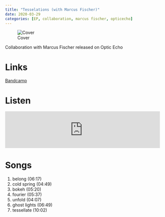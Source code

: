 ```yaml
---
title: "Tesselations (with Marcus Fischer)"
date: 2020-03-29
categories: [EP, collaboration, marcus fischer, opticecho]
---
```


![Cover](cover.jpeg) 

Collaboration with Marcus Fischer released on Optic Echo

# Links

[Bandcamp](https://opticecho.bandcamp.com/album/tessellations-oe010){.btn .btn-primary role="button"} 

# Listen

<iframe style="border: 0; width: 100%; height: 120px;" src="https://bandcamp.com/EmbeddedPlayer/album=2937183756/size=large/bgcol=ffffff/linkcol=0687f5/tracklist=false/artwork=small/transparent=true/" seamless><a href="https://opticecho.bandcamp.com/album/tessellations-oe010">Tessellations (oe010) by Marcus Fischer + The OO-Ray</a></iframe>

# Songs

1. belong (06:17)
2. cold spring (04:49)
3. bokeh (05:20)
4. fourier (05:37)
5. unfold (04:07)
6. ghost lights (06:49)
7. tessellate (10:02)
